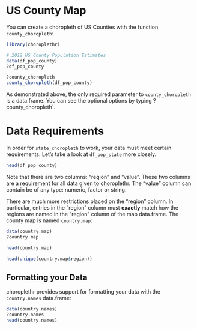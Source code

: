 US County Map
===

You can create a choropleth of US Counties with the function `county_choropleth`:

```r
library(choroplethr)

# 2012 US County Population Estimates
data(df_pop_county)
?df_pop_county

?county_choropleth
county_choropleth(df_pop_county)
```

As demonstrated above, the only required parameter to `county_choropleth` is a data.frame.  You can see the optional options by typing ?county_choropleth`.  

# Data Requirements

In order for `state_choropleth` to work, your data must meet certain requirements. Let's take a look at `df_pop_state` more closely.

```r
head(df_pop_county)
```

Note that there are two columns: "region" and "value". These two columns are a requirement for all data given to choroplethr. The "value" column can contain be of any type: numeric, factor or string.

There are much more restrictions placed on the "region" column. In particular, entries in the "region" column must **exactly** match how the regions are named in the "region" column of the map data.frame. The county map is named `country.map`:

```r

data(country.map)
?country.map

head(country.map)

head(unique(country.map$region))
```


## Formatting your Data

choroplethr provides support for formatting your data with the `country.names` data.frame:

```r
data(country.names)
?country.names
head(country.names)
```
